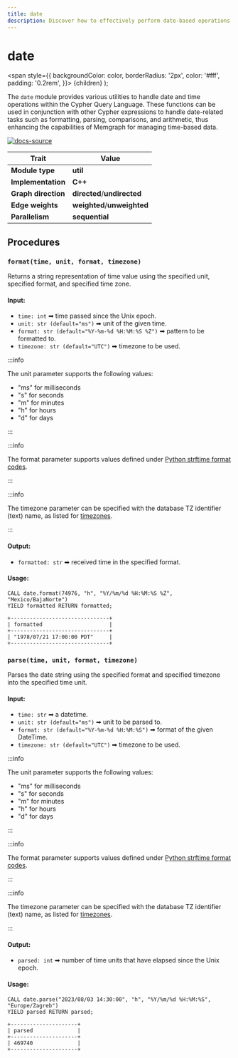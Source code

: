 ```yaml
---
title: date
description: Discover how to effectively perform date-based operations in your graph data with Memgraph's Date class. Also, check out our documentation to learn how to manipulate and better contextualize dates in your data. 
---
```



# date

  <span
    style={{
      backgroundColor: color,
      borderRadius: '2px',
      color: '#fff',
      padding: '0.2rem',
    }}>
    {children}
  </span>
);

The `date` module provides various utilities to handle date and time operations within the Cypher Query Language. These functions can be used in conjunction with other Cypher expressions to handle date-related tasks such as formatting, parsing, comparisons, and arithmetic, thus enhancing the capabilities of Memgraph for managing time-based data.

[![docs-source](https://img.shields.io/badge/source-date-FB6E00?logo=github&style=for-the-badge)](https://github.com/memgraph/mage/tree/main/python/date.py)

| Trait               | Value                                                 |
| ------------------- | ----------------------------------------------------- |
| **Module type**     | <Highlight color="#FB6E00">**util**</Highlight>  |
| **Implementation**  | <Highlight color="#FB6E00">**C++**</Highlight>        |
| **Graph direction** | <Highlight color="#FB6E00">**directed**</Highlight>/<Highlight color="#FB6E00">**undirected**</Highlight> |
| **Edge weights**    | <Highlight color="#FB6E00">**weighted**</Highlight>/<Highlight color="#FB6E00">**unweighted**</Highlight> |
| **Parallelism**     | <Highlight color="#FB6E00">**sequential**</Highlight> |

## Procedures

### `format(time, unit, format, timezone)`

Returns a string representation of time value using the specified unit, specified format, and specified time zone.

#### Input:

- `time: int` ➡ time passed since the Unix epoch.
- `unit: str (default="ms")` ➡ unit of the given time.
- `format: str (default="%Y-%m-%d %H:%M:%S %Z")` ➡ pattern to be formatted to.
- `timezone: str (default="UTC")` ➡ timezone to be used.

:::info

The unit parameter supports the following values:
- "ms" for milliseconds
- "s" for seconds
- "m" for minutes
- "h" for hours
- "d" for days

:::

:::info

The format parameter supports values defined under [Python strftime format codes](https://docs.python.org/3/library/datetime.html#strftime-and-strptime-format-codes).

:::

:::info

The timezone parameter can be specified with the database TZ identifier (text) name, as listed for [timezones](https://en.wikipedia.org/wiki/List_of_tz_database_time_zones).

:::

#### Output:

- `formatted: str` ➡ received time in the specified format.

#### Usage:

```cypher
CALL date.format(74976, "h", "%Y/%m/%d %H:%M:%S %Z", "Mexico/BajaNorte") 
YIELD formatted RETURN formatted;
```

```plaintext
+-------------------------------+
| formatted                     |
+-------------------------------+
| "1978/07/21 17:00:00 PDT"     |
+-------------------------------+
```


### `parse(time, unit, format, timezone)`

Parses the date string using the specified format and specified timezone into the specified time unit.

#### Input:

- `time: str` ➡ a datetime.
- `unit: str (default="ms")` ➡ unit to be parsed to.
- `format: str (default="%Y-%m-%d %H:%M:%S")` ➡ format of the given DateTime.
- `timezone: str (default="UTC")` ➡ timezone to be used.

:::info

The unit parameter supports the following values:
- "ms" for milliseconds
- "s" for seconds
- "m" for minutes
- "h" for hours
- "d" for days

:::

:::info

The format parameter supports values defined under [Python strftime format codes](https://docs.python.org/3/library/datetime.html#strftime-and-strptime-format-codes).

:::

:::info

The timezone parameter can be specified with the database TZ identifier (text) name, as listed for [timezones](https://en.wikipedia.org/wiki/List_of_tz_database_time_zones).

:::

#### Output:

- `parsed: int` ➡ number of time units that have elapsed since the Unix epoch.

#### Usage:

```cypher
CALL date.parse("2023/08/03 14:30:00", "h", "%Y/%m/%d %H:%M:%S", "Europe/Zagreb") 
YIELD parsed RETURN parsed;
```

```plaintext
+---------------------+
| parsed              |
+---------------------+
| 469740              |
+---------------------+
```